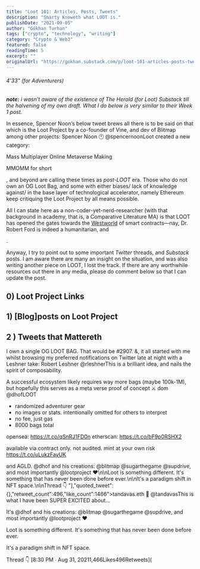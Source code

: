 ```yaml
---
title: "Loot 101: Articles, Posts, Tweets"
description: "Smarty Knoweth what LOOT is."
publishDate: "2021-09-05"
author: "Gökhan Turhan"
tags: ["crypto", "technology", "writing"]
category: "Crypto & Web3"
featured: false
readingTime: 5
excerpt: ""
originalUrl: "https://gokhan.substack.com/p/loot-101-articles-posts-tweets"
---
```


###### 4'33" (for Adventurers)

***note:** i wasn’t aware of the existence of The Herald (for Loot) Substack till the halvening of my own draft. What I do below is very similar to their Week 1 post.*

In essence, Spencer Noon’s below tweet brews all there is to be said on that which is the Loot Project by a co-founder of Vine, and dev of Blitmap among other projects:
Spencer Noon 🕛 @spencernoonLoot created a new category:

Mass Multiplayer Online Metaverse Making

MMOMM for short

<TwitterEmbed url="https://twitter.com/i/status/1434217272546054147" />

, and beyond are calling these times as *post-LOOT* era. Those who do not own an OG Loot Bag, and some with either biases/ lack of knowledge against/ in the base layer of technological accelerator, namely Ethereum keep critiquing the Loot Project by all means possible.

All I can state here as a non-coder-yet-nerd-researcher (with that background in academy, that is, a Comparative Literature MA) is that LOOT has opened the gates towards the [Westworld](https://www.hbo.com/westworld) of smart contracts—nay, Dr. Robert Ford is indeed a humanitarian, and

<YouTubeEmbed url="https://youtube.com/watch?v=hAXET4YyDUo" />

.

Anyway, I try to point out to some important *Twitter* threads, and *Substack* posts. I am aware there are many an insight on the situation, and was also writing another piece on LOOT, I lost the track. If there are any worthwhile resources out there in any media, please do comment below so that I can update the post.

## 0) Loot Project Links

## 1) [Blog]posts on Loot Project

## 2 ) Tweets that Mattereth

I own a single OG LOOT BAG. That would be #2907. &, it all started with me whilst browsing my preferred notifications on Twitter late at night with a Leshner take:
Robert Leshner @rleshnerThis is a brilliant idea, and nails the spirit of composability.

A successful ecosystem likely requires way more bags (maybe 100k-1M), but hopefully this serves as a meta verse proof of concept ⚔️ dom @dhofLOOT

- randomized adventurer gear
- no images or stats. intentionally omitted for others to interpret
- no fee, just gas
- 8000 bags total

opensea: https://t.co/qSnRJ1FD0n
etherscan: https://t.co/bF9p0RSHX2

available via contract only. not audited. mint at your own risk https://t.co/uLukzFayUK

<TwitterEmbed url="https://twitter.com/i/status/1431457259297640455" />

and AGLD.
@dhof and his creations: @blitmap @sugarthegame @supdrive, and most importantly @lootproject ❤️\n\nLoot is something different. It's something that has never been done before ever.\n\nIt's a paradigm shift in NFT space.\n\nThread 👇 "],"quoted_tweet":{},"retweet_count":496,"like_count":1466">tandavas.eth 👘 @tandavasThis is what I have been SUPER EXCITED about...

It's @dhof and his creations: @blitmap @sugarthegame @supdrive, and most importantly @lootproject ❤️

Loot is something different. It's something that has never been done before ever.

It's a paradigm shift in NFT space.

Thread 👇 [8:30 PM ∙ Aug 31, 20211,466Likes496Retweets](

<TwitterEmbed url="https://twitter.com/i/status/1432802983528448000" />

